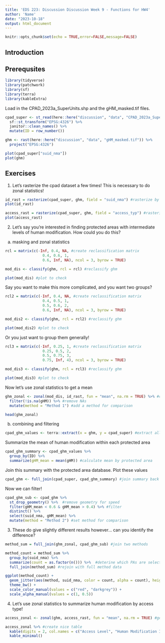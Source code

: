 ```yaml
---
title: 'EDS 223: Discussion Discussion Week 9 - Functions for HW4'
author: 'Name'
date: "2023-10-18"
output: html_document
---
```


```r
knitr::opts_chunk$set(echo = TRUE,error=FALSE,message=FALSE)
```

## Introduction

## Prerequsites 

```r
library(tidyverse)
library(patchwork)
library(sf)
library(terra)
library(kableExtra)
```

Load in the CPAD_2023a_SuperUnits.shp and the gHM_masked.tif files.

```r
cpad_super <- st_read(here::here("discussion", "data", "CPAD_2023a_SuperUnits.shp"), quiet = TRUE) %>%
  sf::st_transform("EPSG:4326") %>%
  janitor::clean_names() %>%
  mutate(ID = row_number())

ghm <- rast(here::here("discussion", "data", "gHM_masked.tif")) %>%
  project("EPSG:4326")
```

```r
plot(cpad_super["suid_nma"])
plot(ghm)
```

## Exercises

1. Let's rasterize the cpad dataset a few times! This is necessary to do zonal statistics!

```r
id_rast = rasterize(cpad_super, ghm, field = "suid_nma") #rasterize by PA id
plot(id_rast)

access_rast = rasterize(cpad_super, ghm, field = "access_typ") #rasterize by PA access type
plot(access_rast)
```

2. Let's say you're interested in finding protected areas with intermediate levels of human modification. How could you do this?

a) masking and zonal statistics

```r
rcl = matrix(c(-Inf, 0.4, NA, #create reclassification matrix 
                 0.4, 0.6, 1, 
                 0.6, Inf, NA), ncol = 3, byrow = TRUE)

mod_dis <- classify(ghm, rcl = rcl) #reclassify ghm

plot(mod_dis) #plot to check
```

Say you want to make this more complicated, and you want two groups?

```r
rcl2 = matrix(c(-Inf, 0.4, NA, #create reclassification matrix 
                 0.4, 0.5, 1,
                 0.5, 0.6, 2,
                 0.6, Inf, NA), ncol = 3, byrow = TRUE)

mod_dis2 <- classify(ghm, rcl = rcl2) #reclassify ghm

plot(mod_dis2) #plot to check
```

Or you just want to group them generally! 

```r
rcl3 = matrix(c(-Inf, 0.25, 1, #create reclassification matrix 
                 0.25, 0.5, 2,
                 0.5, 0.75, 3,
                 0.75, Inf, 4), ncol = 3, byrow = TRUE)

mod_dis3 <- classify(ghm, rcl = rcl3) #reclassify ghm

plot(mod_dis3) #plot to check
```

Now let's use zonal statistics to get a mean

```r
ghm_zonal <- zonal(mod_dis, id_rast, fun = "mean", na.rm = TRUE) %>% #calculate the "mean" - this is just an indicator of if 1 is present or not
  filter(!is.na(gHM)) %>% #remove NAs 
  mutate(method = "Method 1") #add a method for comparison

head(ghm_zonal)
```

b) combining and filtering 

```r
cpad_ghm_values <- terra::extract(x = ghm, y = cpad_super) #extract all ghm values from cpad
```

Summarize the mean of human modification within each protected area

```r
cpad_ghm_summary <- cpad_ghm_values %>%
  group_by(ID) %>%
  summarize(gHM_mean = mean(gHM)) #calculate mean by protected area
```

Join this summary with the protected area database. Plot these values

```r
cpad_ghm <- full_join(cpad_super, cpad_ghm_summary) #join summary back with
```

Now we can filter! 

```r
cpad_ghm_sub <- cpad_ghm %>% 
  st_drop_geometry() %>%  #remove geometry for speed
  filter(gHM_mean < 0.6 & gHM_mean > 0.4) %>% #filter 
  distinct() %>% 
  select(suid_nma, gHM_mean) %>% 
  mutate(method = "Method 2") #set method for comparison
```

3. These do give slightly different results however... can you identify the difference? 

```r
method_sum = full_join(ghm_zonal, cpad_ghm_sub) #join two methods

method_count = method_sum %>% 
  group_by(suid_nma) %>% 
  summarize(count = as.factor(n())) %>%  #deterine which PAs are selected in both
  full_join(method_sum) #rejoin with full method data
```

```r
ggplot(method_count) +
  geom_jitter(aes(method, suid_nma, color = count, alpha = count), height = 0) +
  theme_bw() +
  scale_color_manual(values = c("red", "darkgrey")) +
  scale_alpha_manual(values = c(1, 0.5))
```

4. Let's use zonal statistics to summarize human modification by access type!

```r
access_zonal <- zonal(ghm, access_rast, fun = "mean", na.rm = TRUE) #get mean of ghm within access level types

access_zonal %>% #create nice table
  kable(digits = 2, col.names = c("Access Level", "Human Modification Index")) %>% #adjust digits and column names
  kable_minimal()
```
